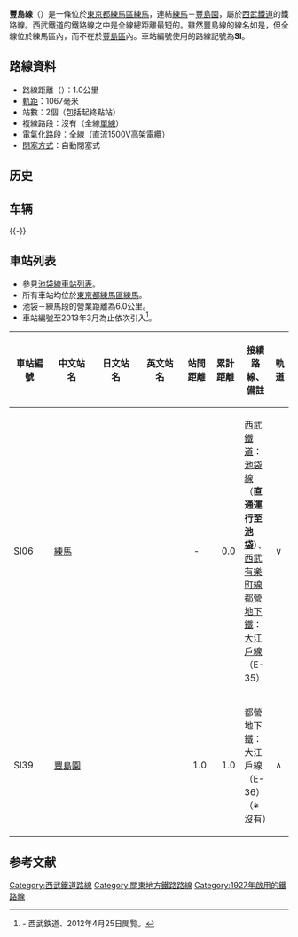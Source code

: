 {{noteTA
|G1=Railway}}
{{Infobox 鐵道路線
|日文原名=豊島線
|平假名=としません
|羅馬拼音=Toshima sen
|路線名稱=[[File:SeibuRailway_mark.svg|18px]] 豐島線
|路線顏色=#ef810f
|標誌=File:SeibuIkebukuro.svg
|標誌大小=50px
|圖片=Seibu-Toshima-Line.JPG
|圖片大小=300px
|圖片說明=[[豐島園站_(西武鐵道)|豐島園站]]方向的列車
|所在地={{JPN}}[[東京都|東京都]][[練馬區|練馬區]]
|起點=[[練馬站|練馬站]]
|終點=[[豐島園站_(西武鐵道)|豐島園站]]
|站數=2個
|路線記號=[[File:SeibuIkebukuro.svg|21px]] SI
|通車=1927年10月15日
|擁有者=[[File:SeibuRailway_mark.svg|18px]] [[西武鐵道|西武鐵道]]
|營運者=[[File:SeibuRailway_mark.svg|18px]] 西武鐵道
|車輛基地=
|使用車輛=
|路線距離=1.0公里
|軌距=1,067毫米
|軌道數量=[[單線鐵路|單線]]
|電氣化方式=[[直流電|直流電]]1,500 [[伏特|V]] [[高架電纜|高架電纜]]
|最大坡度=
|最小曲線半徑=
|閉塞方式=自動閉塞式
|保安裝置=[[自動列車停止裝置|ATS]]
|最高速度=
|路線圖={{Routemap|inline=yes|collapse=yes|title=豐島線|title-bg=#ef810f|title-color=white|map=
\KHSTa~~ ~~[[池袋站|池袋]]
\LSTR~~ ~~[[池袋線_(西武鐵道)|池袋線]]
\htSTReq\hABZg+r\tSTR~~ ~~←[[西武有樂町線|西武有樂町線]]
\\hBHF!~HUBaq\tBHF!~HUBeq~~0.0~~SI06 '''[[練馬站|練馬]]'''
\tSTR+l\hKRZt\tSTRr!~POINTERg@lfq~~ ~~[[都營地下鐵|都營]][[大江戶線|大江戶線]]
\tSTR\hABZgl\hSTRq~~ ~~池袋線→
tHST\KBHFe~~1.0~~SI39 '''[[豐島園站_(西武鐵道)|豐島園]]'''
}}
}}

'''豐島線'''（{{jpn|j=豊島線|hg=としません|rm=Toshima sen|f=y}}）是一條位於[[東京都|東京都]][[練馬區|練馬區]][[練馬_(練馬區)|練馬]]，連結[[練馬站|練馬]]－[[豐島園站_(西武鐵道)|豐島園]]，屬於[[西武鐵道|西武鐵道]]的鐵路線。西武鐵道的鐵路線之中是全線總距離最短的。雖然豐島線的線名如是，但全線位於練馬區內，而不在於[[豐島區|豐島區]]內。車站編號使用的路線記號為'''SI'''。

== 路線資料 ==
* 路線距離（{{link-ja|營業距離|営業キロ}}）：1.0公里
* [[軌距|軌距]]：1067毫米
* 站數：2個（包括起終點站）
* 複線路段：沒有（全線[[單線鐵路|單線]]）
* 電氣化路段：全線（直流1500V[[高架電纜|高架電纜]]）
* [[閉塞_(鐵路)|閉塞方式]]：自動閉塞式

== 历史 ==
== 车辆 ==
{{-}}
== 車站列表 ==
* 參見[[池袋線_(西武鐵道)#車站列表|池袋線車站列表]]。
* 所有車站均位於[[東京都|東京都]][[練馬區|練馬區]][[練馬_(練馬區)|練馬]]。
* 池袋－練馬段的營業距離為6.0公里。
* 車站編號至2013年3月為止依次引入<ref>{{PDFlink|[http://www.seibu-group.co.jp/railways/news/news-release/2011/__icsFiles/afieldfile/2012/02/23/20110223eki-number.pdf 西武線全駅で駅ナンバリングを導入します]}} - 西武鉄道、2012年4月25日閲覧。</ref>。
{| class="wikitable" rules="all"
|- style="text-align:center;"
!style="width:4em;"|車站編號
!style="width:5em;"|中文站名
!style="width:5em;"|日文站名
!style="width:5em;"|英文站名
!style="width:2.5em;"|站間距離
!style="width:2.5em;"|累計距離
!接續路線、備註
!style="width:1em;"|軌道
|-style="border-top:solid 3px #ef810f;"
!SI06
|[[練馬站|練馬]]
|{{lang|ja|練馬}}
|{{lang|en|Nerima}}
|style="text-align:center;"|-
|style="text-align:right;"|0.0
|[[西武鐵道|西武鐵道]]：{{rint|saitama|si}} [[池袋線_(西武鐵道)|池袋線]]（'''直通運行至[[池袋站|池袋]]'''）、{{rint|saitama|si}} [[西武有樂町線|西武有樂町線]]<br />[[都營地下鐵|都營地下鐵]]：{{rint|tokyo|e}} [[大江戶線|大江戶線]]（E-35）
|∨
|-
!SI39
|[[豐島園站_(西武鐵道)|豐島園]]
|{{lang|ja|豊島園}}
|{{lang|en|Toshimaen}}
|style="text-align:right;"|1.0
|style="text-align:right;"|1.0
|都營地下鐵：{{rint|tokyo|e}} 大江戶線（E-36）（※沒有{{link-ja|連絡運輸|連絡運輸}}）
|∧
|}

==参考文献==
{{reflist}}

{{池袋線 (西武鐵道)|mode=1}}
{{西武鐵道路線}}
{{東京大眾運輸}}
{{DEFAULTSORT:Toshima Sen}}
[[Category:西武鐵道路線|Category:西武鐵道路線]]
[[Category:關東地方鐵路路線|Category:關東地方鐵路路線]]
[[Category:1927年啟用的鐵路線|Category:1927年啟用的鐵路線]]